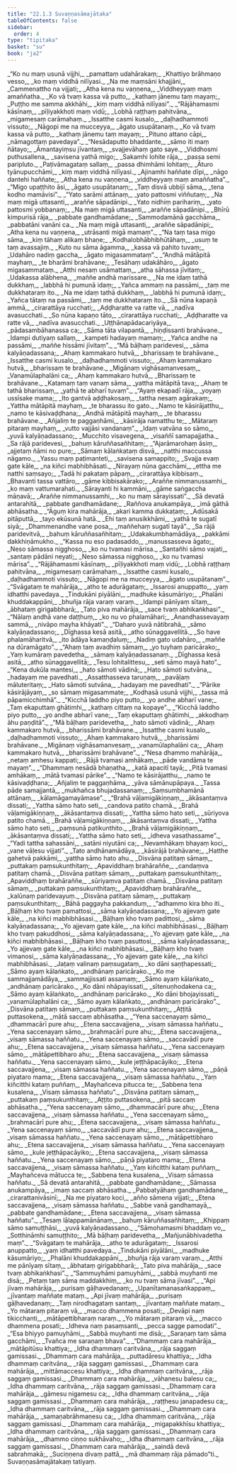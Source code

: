 ```yaml
---
title: "22.1.3 Suvaṇṇasāmajātaka"
tableOfContents: false
sidebar:
  order: 4
type: "tipitaka"
basket: "su"
book: "ja2"
---
```



<DynamicBreadcrumb />

<Division number="296" book="ja2" bookNo="23" page="174">

<Paragraph number="1615" type="verses" book="ja2">
_“Ko nu maṃ usunā vijjhi,_  
_pamattaṃ udahārakaṃ;_  
_Khattiyo brāhmaṇo vesso,_  
_ko maṃ viddhā nilīyasi._  

</Paragraph>

</Division>
<Division number="297" book="ja2" bookNo="23" page="174">

<Paragraph number="1616" type="verses" book="ja2">
_Na me maṃsāni khajjāni,_  
_Cammenattho na vijjati;_  
_Atha kena nu vaṇṇena,_  
_Viddheyyaṃ maṃ amaññatha._  

</Paragraph>

</Division>
<Division number="298" book="ja2" bookNo="23" page="174">

<Paragraph number="1617" type="verses" book="ja2">
_Ko vā tvaṃ kassa vā putto,_  
_kathaṃ jānemu taṃ mayaṃ;_  
_Puṭṭho me samma akkhāhi,_  
_kiṃ maṃ viddhā nilīyasi”._  

</Paragraph>

</Division>
<Division number="299" book="ja2" bookNo="23" page="174">

<Paragraph number="1618" type="verses" book="ja2">
_“Rājāhamasmi kāsīnaṃ,_  
_pīḷiyakkhoti maṃ vidū;_  
_Lobhā raṭṭhaṃ pahitvāna,_  
_migamesaṃ carāmahaṃ._  

</Paragraph>

</Division>
<Division number="300" book="ja2" bookNo="23" page="174">

<Paragraph number="1619" type="verses" book="ja2">
_Issatthe casmi kusalo,_  
_daḷhadhammoti vissuto;_  
_Nāgopi me na mucceyya,_  
_āgato usupātanaṃ._  

</Paragraph>

</Division>
<Division number="301" book="ja2" bookNo="23" page="175">

<Paragraph number="1620" type="verses" book="ja2">
_Ko vā tvaṃ kassa vā putto,_  
_kathaṃ jānemu taṃ mayaṃ;_  
_Pituno attano cāpi,_  
_nāmagottaṃ pavedaya”._  

</Paragraph>

</Division>
<Division number="302" book="ja2" bookNo="23" page="175">

<Paragraph number="1621" type="verses" book="ja2">
_“Nesādaputto bhaddante,_  
_sāmo iti maṃ ñātayo;_  
_Āmantayiṃsu jīvantaṃ,_  
_svajjevāhaṃ gato saye._  

</Paragraph>

</Division>
<Division number="303" book="ja2" bookNo="23" page="175">

<Paragraph number="1622" type="verses" book="ja2">
_Viddhosmi puthusallena,_  
_savisena yathā migo;_  
_Sakamhi lohite rāja,_  
_passa semi paripluto._  

</Paragraph>

</Division>
<Division number="304" book="ja2" bookNo="23" page="175">

<Paragraph number="1623" type="verses" book="ja2">
_Paṭivāmagataṃ sallaṃ,_  
_passa dhimhāmi lohitaṃ;_  
_Āturo tyānupucchāmi,_  
_kiṃ maṃ viddhā nilīyasi._  

</Paragraph>

</Division>
<Division number="305" book="ja2" bookNo="23" page="175">

<Paragraph number="1624" type="verses" book="ja2">
_Ajinamhi haññate dīpi,_  
_nāgo dantehi haññate;_  
_Atha kena nu vaṇṇena,_  
_viddheyyaṃ maṃ amaññatha”._  

</Paragraph>

</Division>
<Division number="306" book="ja2" bookNo="23" page="175">

<Paragraph number="1625" type="verses" book="ja2">
_“Migo upaṭṭhito āsi,_  
_āgato usupātanaṃ;_  
_Taṃ disvā ubbijī sāma,_  
_tena kodho mamāvisi”._  

</Paragraph>

</Division>
<Division number="307" book="ja2" bookNo="23" page="175">

<Paragraph number="1626" type="verses" book="ja2">
_“Yato sarāmi attānaṃ,_  
_yato pattosmi viññutaṃ;_  
_Na maṃ migā uttasanti,_  
_araññe sāpadānipi._  

</Paragraph>

</Division>
<Division number="308" book="ja2" bookNo="23" page="175">

<Paragraph number="1627" type="verses" book="ja2">
_Yato nidhiṃ parihariṃ,_  
_yato pattosmi yobbanaṃ;_  
_Na maṃ migā uttasanti,_  
_araññe sāpadānipi._  

</Paragraph>

</Division>
<Division number="309" book="ja2" bookNo="23" page="175">

<Paragraph number="1628" type="verses" book="ja2">
_Bhīrū kimpurisā rāja,_  
_pabbate gandhamādane;_  
_Sammodamānā gacchāma,_  
_pabbatāni vanāni ca._  

</Paragraph>

</Division>
<Division number="310" book="ja2" bookNo="23" page="175">

<Paragraph number="1629" type="verses" book="ja2">
_Na maṃ migā uttasanti,_  
_araññe sāpadānipi;_  
_Atha kena nu vaṇṇena,_  
_utrāsanti migā mamaṃ”._  

</Paragraph>

</Division>
<Division number="311" book="ja2" bookNo="23" page="175">

<Paragraph number="1630" type="verses" book="ja2">
_“Na taṃ tasa migo sāma,_  
_kiṃ tāhaṃ alikaṃ bhaṇe;_  
_Kodhalobhābhibhūtāhaṃ,_  
_usuṃ te taṃ avassajiṃ._  

</Paragraph>

</Division>
<Division number="312" book="ja2" bookNo="23" page="175">

<Paragraph number="1631" type="verses" book="ja2">
_Kuto nu sāma āgamma,_  
_kassa vā pahito tuvaṃ;_  
_Udahāro nadiṃ gaccha,_  
_āgato migasammataṃ”._  

</Paragraph>

</Division>
<Division number="313" book="ja2" bookNo="23" page="176">

<Paragraph number="1632" type="verses" book="ja2">
_“Andhā mātāpitā mayhaṃ,_  
_te bharāmi brahāvane;_  
_Tesāhaṃ udakāhāro,_  
_āgato migasammataṃ._  

</Paragraph>

</Division>
<Division number="314" book="ja2" bookNo="23" page="176">

<Paragraph number="1633" type="verses" book="ja2">
_Atthi nesaṃ usāmattaṃ,_  
_atha sāhassa jīvitaṃ;_  
_Udakassa alābhena,_  
_maññe andhā marissare._  

</Paragraph>

</Division>
<Division number="315" book="ja2" bookNo="23" page="176">

<Paragraph number="1634" type="verses" book="ja2">
_Na me idaṃ tathā dukkhaṃ,_  
_labbhā hi pumunā idaṃ;_  
_Yañca ammaṃ na passāmi,_  
_taṃ me dukkhataraṃ ito._  

</Paragraph>

</Division>
<Division number="316" book="ja2" bookNo="23" page="176">

<Paragraph number="1635" type="verses" book="ja2">
_Na me idaṃ tathā dukkhaṃ,_  
_labbhā hi pumunā idaṃ;_  
_Yañca tātaṃ na passāmi,_  
_taṃ me dukkhataraṃ ito._  

</Paragraph>

</Division>
<Division number="317" book="ja2" bookNo="23" page="176">

<Paragraph number="1636" type="verses" book="ja2">
_Sā nūna kapaṇā ammā,_  
_cirarattāya rucchati;_  
_Aḍḍharatte va ratte vā,_  
_nadīva avasucchati._  

</Paragraph>

</Division>
<Division number="318" book="ja2" bookNo="23" page="176">

<Paragraph number="1637" type="verses" book="ja2">
_So nūna kapaṇo tāto,_  
_cirarattāya rucchati;_  
_Aḍḍharatte va ratte vā,_  
_nadīva avasucchati._  

</Paragraph>

</Division>
<Division number="319" book="ja2" bookNo="23" page="176">

<Paragraph number="1638" type="verses" book="ja2">
_Uṭṭhānapādacariyāya,_  
_pādasambāhanassa ca;_  
_Sāma tāta vilapantā,_  
_hiṇḍissanti brahāvane._  

</Paragraph>

</Division>
<Division number="320" book="ja2" bookNo="23" page="176">

<Paragraph number="1639" type="verses" book="ja2">
_Idampi dutiyaṃ sallaṃ,_  
_kampeti hadayaṃ mamaṃ;_  
_Yañca andhe na passāmi,_  
_maññe hissāmi jīvitaṃ”._  

</Paragraph>

</Division>
<Division number="321" book="ja2" bookNo="23" page="176">

<Paragraph number="1640" type="verses" book="ja2">
_“Mā bāḷhaṃ paridevesi,_  
_sāma kalyāṇadassana;_  
_Ahaṃ kammakaro hutvā,_  
_bharissaṃ te brahāvane._  

</Paragraph>

</Division>
<Division number="322" book="ja2" bookNo="23" page="176">

<Paragraph number="1641" type="verses" book="ja2">
_Issatthe casmi kusalo,_  
_daḷhadhammoti vissuto;_  
_Ahaṃ kammakaro hutvā,_  
_bharissaṃ te brahāvane._  

</Paragraph>

</Division>
<Division number="323" book="ja2" bookNo="23" page="176">

<Paragraph number="1642" type="verses" book="ja2">
_Migānaṃ vighāsamanvesaṃ,_  
_Vanamūlaphalāni ca;_  
_Ahaṃ kammakaro hutvā,_  
_Bharissaṃ te brahāvane._  

</Paragraph>

</Division>
<Division number="324" book="ja2" bookNo="23" page="176">

<Paragraph number="1643" type="verses" book="ja2">
_Katamaṃ taṃ vanaṃ sāma,_  
_yattha mātāpitā tava;_  
_Ahaṃ te tathā bharissaṃ,_  
_yathā te abharī tuvaṃ”._  

</Paragraph>

</Division>
<Division number="325" book="ja2" bookNo="23" page="177">

<Paragraph number="1644" type="verses" book="ja2">
_“Ayaṃ ekapadī rāja,_  
_yoyaṃ ussīsake mama;_  
_Ito gantvā aḍḍhakosaṃ,_  
_tattha nesaṃ agārakaṃ;_  
_Yattha mātāpitā mayhaṃ,_  
_te bharassu ito gato._  

</Paragraph>

</Division>
<Division number="326" book="ja2" bookNo="23" page="177">

<Paragraph number="1645" type="verses" book="ja2">
_Namo te kāsirājatthu,_  
_namo te kāsivaḍḍhana;_  
_Andhā mātāpitā mayhaṃ,_  
_te bharassu brahāvane._  

</Paragraph>

</Division>
<Division number="327" book="ja2" bookNo="23" page="177">

<Paragraph number="1646" type="verses" book="ja2">
_Añjaliṃ te paggaṇhāmi,_  
_kāsirāja namatthu te;_  
_Mātaraṃ pitaraṃ mayhaṃ,_  
_vutto vajjāsi vandanaṃ”._  

</Paragraph>

</Division>
<Division number="328" book="ja2" bookNo="23" page="177">

<Paragraph number="1647" type="verses" book="ja2">
_Idaṃ vatvāna so sāmo,_  
_yuvā kalyāṇadassano;_  
_Mucchito visavegena,_  
_visaññī samapajjatha._  

</Paragraph>

</Division>
<Division number="329" book="ja2" bookNo="23" page="177">

<Paragraph number="1648" type="verses" book="ja2">
_Sa rājā paridevesi,_  
_bahuṃ kāruññasañhitaṃ;_  
_“Ajarāmarohaṃ āsiṃ,_  
_ajjetaṃ ñāmi no pure;_  
_Sāmaṃ kālaṅkataṃ disvā,_  
_natthi maccussa nāgamo._  

</Paragraph>

</Division>
<Division number="330" book="ja2" bookNo="23" page="177">

<Paragraph number="1649" type="verses" book="ja2">
_Yassu maṃ paṭimanteti,_  
_savisena samappito;_  
_Svajja evaṃ gate kāle,_  
_na kiñci mabhibhāsati._  

</Paragraph>

</Division>
<Division number="331" book="ja2" bookNo="23" page="177">

<Paragraph number="1650" type="verses" book="ja2">
_Nirayaṃ nūna gacchāmi,_  
_ettha me natthi saṃsayo;_  
_Tadā hi pakataṃ pāpaṃ,_  
_cirarattāya kibbisaṃ._  

</Paragraph>

</Division>
<Division number="332" book="ja2" bookNo="23" page="177">

<Paragraph number="1651" type="verses" book="ja2">
_Bhavanti tassa vattāro,_  
_gāme kibbisakārako;_  
_Araññe nimmanussamhi,_  
_ko maṃ vattumarahati._  

</Paragraph>

</Division>
<Division number="333" book="ja2" bookNo="23" page="177">

<Paragraph number="1652" type="verses" book="ja2">
_Sārayanti hi kammāni,_  
_gāme saṅgaccha māṇavā;_  
_Araññe nimmanussamhi,_  
_ko nu maṃ sārayissati”._  

</Paragraph>

</Division>
<Division number="334" book="ja2" bookNo="23" page="177">

<Paragraph number="1653" type="verses" book="ja2">
_Sā devatā antarahitā,_  
_pabbate gandhamādane;_  
_Raññova anukampāya,_  
_imā gāthā abhāsatha._  

</Paragraph>

</Division>
<Division number="335" book="ja2" bookNo="23" page="177">

<Paragraph number="1654" type="verses" book="ja2">
_“Āguṃ kira mahārāja,_  
_akari kamma dukkaṭaṃ;_  
_Adūsakā pitāputtā,_  
_tayo ekūsunā hatā._  

</Paragraph>

</Division>
<Division number="336" book="ja2" bookNo="23" page="177">

<Paragraph number="1655" type="verses" book="ja2">
_Ehi taṃ anusikkhāmi,_  
_yathā te sugatī siyā;_  
_Dhammenandhe vane posa,_  
_maññehaṃ sugatī tayā”._  

</Paragraph>

</Division>
<Division number="337" book="ja2" bookNo="23" page="178">

<Paragraph number="1656" type="verses" book="ja2">
_Sa rājā paridevitvā,_  
_bahuṃ kāruññasañhitaṃ;_  
_Udakakumbhamādāya,_  
_pakkāmi dakkhiṇāmukho._  

</Paragraph>

</Division>
<Division number="338" book="ja2" bookNo="23" page="178">

<Paragraph number="1657" type="verses" book="ja2">
_“Kassa nu eso padasaddo,_  
_manussasseva āgato;_  
_Neso sāmassa nigghoso,_  
_ko nu tvamasi mārisa._  

</Paragraph>

</Division>
<Division number="339" book="ja2" bookNo="23" page="178">

<Paragraph number="1658" type="verses" book="ja2">
_Santañhi sāmo vajati,_  
_santaṃ pādāni neyati;_  
_Neso sāmassa nigghoso,_  
_ko nu tvamasi mārisa”._  

</Paragraph>

</Division>
<Division number="340" book="ja2" bookNo="23" page="178">

<Paragraph number="1659" type="verses" book="ja2">
_“Rājāhamasmi kāsīnaṃ,_  
_pīḷiyakkhoti maṃ vidū;_  
_Lobhā raṭṭhaṃ pahitvāna,_  
_migamesaṃ carāmahaṃ._  

</Paragraph>

</Division>
<Division number="341" book="ja2" bookNo="23" page="178">

<Paragraph number="1660" type="verses" book="ja2">
_Issatthe casmi kusalo,_  
_daḷhadhammoti vissuto;_  
_Nāgopi me na mucceyya,_  
_āgato usupātanaṃ”._  

</Paragraph>

</Division>
<Division number="342" book="ja2" bookNo="23" page="178">

<Paragraph number="1661" type="verses" book="ja2">
_“Svāgataṃ te mahārāja,_  
_atho te adurāgataṃ;_  
_Issarosi anuppatto,_  
_yaṃ idhatthi pavedaya._  

</Paragraph>

</Division>
<Division number="343" book="ja2" bookNo="23" page="178">

<Paragraph number="1662" type="verses" book="ja2">
_Tindukāni piyālāni,_  
_madhuke kāsumāriyo;_  
_Phalāni khuddakappāni,_  
_bhuñja rāja varaṃ varaṃ._  

</Paragraph>

</Division>
<Division number="344" book="ja2" bookNo="23" page="178">

<Paragraph number="1663" type="verses" book="ja2">
_Idampi pānīyaṃ sītaṃ,_  
_ābhataṃ girigabbharā;_  
_Tato piva mahārāja,_  
_sace tvaṃ abhikaṅkhasi”._  

</Paragraph>

</Division>
<Division number="345" book="ja2" bookNo="23" page="178">

<Paragraph number="1664" type="verses" book="ja2">
_“Nālaṃ andhā vane daṭṭhuṃ,_  
_ko nu vo phalamāhari;_  
_Anandhassevayaṃ sammā,_  
_nivāpo mayha khāyati”._  

</Paragraph>

</Division>
<Division number="346" book="ja2" bookNo="23" page="178">

<Paragraph number="1665" type="verses" book="ja2">
_“Daharo yuvā nātibrahā,_  
_sāmo kalyāṇadassano;_  
_Dīghassa kesā asitā,_  
_atho sūnaggavellitā._  

</Paragraph>

</Division>
<Division number="347" book="ja2" bookNo="23" page="178">

<Paragraph number="1666" type="verses" book="ja2">
_So have phalamāharitvā,_  
_ito ādāya kamaṇḍaluṃ;_  
_Nadiṃ gato udahāro,_  
_maññe na dūramāgato”._  

</Paragraph>

</Division>
<Division number="348" book="ja2" bookNo="23" page="178">

<Paragraph number="1667" type="verses" book="ja2">
_“Ahaṃ taṃ avadhiṃ sāmaṃ,_  
_yo tuyhaṃ paricārako;_  
_Yaṃ kumāraṃ pavedetha,_  
_sāmaṃ kalyāṇadassanaṃ._  

</Paragraph>

</Division>
<Division number="349" book="ja2" bookNo="23" page="178">

<Paragraph number="1668" type="verses" book="ja2">
_Dīghassa kesā asitā,_  
_atho sūnaggavellitā;_  
_Tesu lohitalittesu,_  
_seti sāmo mayā hato”._  

</Paragraph>

</Division>
<Division number="350" book="ja2" bookNo="23" page="179">

<Paragraph number="1669" type="verses" book="ja2">
_“Kena dukūla mantesi,_  
_hato sāmoti vādinā;_  
_Hato sāmoti sutvāna,_  
_hadayaṃ me pavedhati._  

</Paragraph>

</Division>
<Division number="351" book="ja2" bookNo="23" page="179">

<Paragraph number="1670" type="verses" book="ja2">
_Assatthasseva taruṇaṃ,_  
_pavāḷaṃ māluteritaṃ;_  
_Hato sāmoti sutvāna,_  
_hadayaṃ me pavedhati”._  

</Paragraph>

</Division>
<Division number="352" book="ja2" bookNo="23" page="179">

<Paragraph number="1671" type="verses" book="ja2">
_“Pārike kāsirājāyaṃ,_  
_so sāmaṃ migasammate;_  
_Kodhasā usunā vijjhi,_  
_tassa mā pāpamicchimhā”._  

</Paragraph>

</Division>
<Division number="353" book="ja2" bookNo="23" page="179">

<Paragraph number="1672" type="verses" book="ja2">
_“Kicchā laddho piyo putto,_  
_yo andhe abharī vane;_  
_Taṃ ekaputtaṃ ghātimhi,_  
_kathaṃ cittaṃ na kopaye”._  

</Paragraph>

</Division>
<Division number="354" book="ja2" bookNo="23" page="179">

<Paragraph number="1673" type="verses" book="ja2">
_“Kicchā laddho piyo putto,_  
_yo andhe abharī vane;_  
_Taṃ ekaputtaṃ ghātimhi,_  
_akkodhaṃ āhu paṇḍitā”._  

</Paragraph>

</Division>
<Division number="355" book="ja2" bookNo="23" page="179">

<Paragraph number="1674" type="verses" book="ja2">
_“Mā bāḷhaṃ paridevetha,_  
_hato sāmoti vādinā;_  
_Ahaṃ kammakaro hutvā,_  
_bharissāmi brahāvane._  

</Paragraph>

</Division>
<Division number="356" book="ja2" bookNo="23" page="179">

<Paragraph number="1675" type="verses" book="ja2">
_Issatthe casmi kusalo,_  
_daḷhadhammoti vissuto;_  
_Ahaṃ kammakaro hutvā,_  
_bharissāmi brahāvane._  

</Paragraph>

</Division>
<Division number="357" book="ja2" bookNo="23" page="179">

<Paragraph number="1676" type="verses" book="ja2">
_Migānaṃ vighāsamanvesaṃ,_  
_vanamūlaphalāni ca;_  
_Ahaṃ kammakaro hutvā,_  
_bharissāmi brahāvane”._  

</Paragraph>

</Division>
<Division number="358" book="ja2" bookNo="23" page="179">

<Paragraph number="1677" type="verses" book="ja2">
_“Nesa dhammo mahārāja,_  
_netaṃ amhesu kappati;_  
_Rājā tvamasi amhākaṃ,_  
_pāde vandāma te mayaṃ”._  

</Paragraph>

</Division>
<Division number="359" book="ja2" bookNo="23" page="179">

<Paragraph number="1678" type="verses" book="ja2">
_“Dhammaṃ nesādā bhaṇatha,_  
_katā apacitī tayā;_  
_Pitā tvamasi amhākaṃ,_  
_mātā tvamasi pārike”._  

</Paragraph>

</Division>
<Division number="360" book="ja2" bookNo="23" page="179">

<Paragraph number="1679" type="verses" book="ja2">
_“Namo te kāsirājatthu,_  
_namo te kāsivaḍḍhana;_  
_Añjaliṃ te paggaṇhāma,_  
_yāva sāmānupāpaya._  

</Paragraph>

</Division>
<Division number="361" book="ja2" bookNo="23" page="179">

<Paragraph number="1680" type="verses" book="ja2">
_Tassa pāde samajjantā,_  
_mukhañca bhujadassanaṃ;_  
_Saṃsumbhamānā attānaṃ,_  
_kālamāgamayāmase”._  

</Paragraph>

</Division>
<Division number="362" book="ja2" bookNo="23" page="179">

<Paragraph number="1681" type="verses" book="ja2">
_“Brahā vāḷamigākiṇṇaṃ,_  
_ākāsantaṃva dissati;_  
_Yattha sāmo hato seti,_  
_candova patito chamā._  

</Paragraph>

</Division>
<Division number="363" book="ja2" bookNo="23" page="180">

<Paragraph number="1682" type="verses" book="ja2">
_Brahā vāḷamigākiṇṇaṃ,_  
_ākāsantaṃva dissati;_  
_Yattha sāmo hato seti,_  
_sūriyova patito chamā._  

</Paragraph>

</Division>
<Division number="364" book="ja2" bookNo="23" page="180">

<Paragraph number="1683" type="verses" book="ja2">
_Brahā vāḷamigākiṇṇaṃ,_  
_ākāsantaṃva dissati;_  
_Yattha sāmo hato seti,_  
_paṃsunā patikunthito._  

</Paragraph>

</Division>
<Division number="365" book="ja2" bookNo="23" page="180">

<Paragraph number="1684" type="verses" book="ja2">
_Brahā vāḷamigākiṇṇaṃ,_  
_ākāsantaṃva dissati;_  
_Yattha sāmo hato seti,_  
_idheva vasathassame”._  

</Paragraph>

</Division>
<Division number="366" book="ja2" bookNo="23" page="180">

<Paragraph number="1685" type="verses" book="ja2">
_“Yadi tattha sahassāni,_  
_satāni niyutāni ca;_  
_Nevamhākaṃ bhayaṃ koci,_  
_vane vāḷesu vijjati”._  

</Paragraph>

</Division>
<Division number="367" book="ja2" bookNo="23" page="180">

<Paragraph number="1686" type="verses" book="ja2">
_Tato andhānamādāya,_  
_kāsirājā brahāvane;_  
_Hatthe gahetvā pakkāmi,_  
_yattha sāmo hato ahu._  

</Paragraph>

</Division>
<Division number="368" book="ja2" bookNo="23" page="180">

<Paragraph number="1687" type="verses" book="ja2">
_Disvāna patitaṃ sāmaṃ,_  
_puttakaṃ paṃsukunthitaṃ;_  
_Apaviddhaṃ brahāraññe,_  
_candaṃva patitaṃ chamā._  

</Paragraph>

</Division>
<Division number="369" book="ja2" bookNo="23" page="180">

<Paragraph number="1688" type="verses" book="ja2">
_Disvāna patitaṃ sāmaṃ,_  
_puttakaṃ paṃsukunthitaṃ;_  
_Apaviddhaṃ brahāraññe,_  
_sūriyaṃva patitaṃ chamā._  

</Paragraph>

</Division>
<Division number="370" book="ja2" bookNo="23" page="180">

<Paragraph number="1689" type="verses" book="ja2">
_Disvāna patitaṃ sāmaṃ,_  
_puttakaṃ paṃsukunthitaṃ;_  
_Apaviddhaṃ brahāraññe,_  
_kalūnaṃ paridevayuṃ._  

</Paragraph>

</Division>
<Division number="371" book="ja2" bookNo="23" page="180">

<Paragraph number="1690" type="verses" book="ja2">
_Disvāna patitaṃ sāmaṃ,_  
_puttakaṃ paṃsukunthitaṃ;_  
_Bāhā paggayha pakkanduṃ,_  
_“adhammo kira bho iti._  

</Paragraph>

</Division>
<Division number="372" book="ja2" bookNo="23" page="180">

<Paragraph number="1691" type="verses" book="ja2">
_Bāḷhaṃ kho tvaṃ pamattosi,_  
_sāma kalyāṇadassana;_  
_Yo ajjevaṃ gate kāle,_  
_na kiñci mabhibhāsasi._  

</Paragraph>

</Division>
<Division number="373" book="ja2" bookNo="23" page="180">

<Paragraph number="1692" type="verses" book="ja2">
_Bāḷhaṃ kho tvaṃ padittosi,_  
_sāma kalyāṇadassana;_  
_Yo ajjevaṃ gate kāle,_  
_na kiñci mabhibhāsasi._  

</Paragraph>

</Division>
<Division number="374" book="ja2" bookNo="23" page="180">

<Paragraph number="1693" type="verses" book="ja2">
_Bāḷhaṃ kho tvaṃ pakuddhosi,_  
_sāma kalyāṇadassana;_  
_Yo ajjevaṃ gate kāle,_  
_na kiñci mabhibhāsasi._  

</Paragraph>

</Division>
<Division number="375" book="ja2" bookNo="23" page="180">

<Paragraph number="1694" type="verses" book="ja2">
_Bāḷhaṃ kho tvaṃ pasuttosi,_  
_sāma kalyāṇadassana;_  
_Yo ajjevaṃ gate kāle,_  
_na kiñci mabhibhāsasi._  

</Paragraph>

</Division>
<Division number="376" book="ja2" bookNo="23" page="181">

<Paragraph number="1695" type="verses" book="ja2">
_Bāḷhaṃ kho tvaṃ vimanosi,_  
_sāma kalyāṇadassana;_  
_Yo ajjevaṃ gate kāle,_  
_na kiñci mabhibhāsasi._  

</Paragraph>

</Division>
<Division number="377" book="ja2" bookNo="23" page="181">

<Paragraph number="1696" type="verses" book="ja2">
_Jaṭaṃ valinaṃ paṃsugataṃ,_  
_ko dāni saṇṭhapessati;_  
_Sāmo ayaṃ kālaṅkato,_  
_andhānaṃ paricārako._  

</Paragraph>

</Division>
<Division number="378" book="ja2" bookNo="23" page="181">

<Paragraph number="1697" type="verses" book="ja2">
_Ko me sammajjamādāya,_  
_sammajjissati assamaṃ;_  
_Sāmo ayaṃ kālaṅkato,_  
_andhānaṃ paricārako._  

</Paragraph>

</Division>
<Division number="379" book="ja2" bookNo="23" page="181">

<Paragraph number="1698" type="verses" book="ja2">
_Ko dāni nhāpayissati,_  
_sītenuṇhodakena ca;_  
_Sāmo ayaṃ kālaṅkato,_  
_andhānaṃ paricārako._  

</Paragraph>

</Division>
<Division number="380" book="ja2" bookNo="23" page="181">

<Paragraph number="1699" type="verses" book="ja2">
_Ko dāni bhojayissati,_  
_vanamūlaphalāni ca;_  
_Sāmo ayaṃ kālaṅkato,_  
_andhānaṃ paricārako”._  

</Paragraph>

</Division>
<Division number="381" book="ja2" bookNo="23" page="181">

<Paragraph number="1700" type="verses" book="ja2">
_Disvāna patitaṃ sāmaṃ,_  
_puttakaṃ paṃsukunthitaṃ;_  
_Aṭṭitā puttasokena,_  
_mātā saccaṃ abhāsatha._  

</Paragraph>

</Division>
<Division number="382" book="ja2" bookNo="23" page="181">

<Paragraph number="1701" type="verses" book="ja2">
_“Yena saccenayaṃ sāmo,_  
_dhammacārī pure ahu;_  
_Etena saccavajjena,_  
_visaṃ sāmassa haññatu._  

</Paragraph>

</Division>
<Division number="383" book="ja2" bookNo="23" page="181">

<Paragraph number="1702" type="verses" book="ja2">
_Yena saccenayaṃ sāmo,_  
_brahmacārī pure ahu;_  
_Etena saccavajjena,_  
_visaṃ sāmassa haññatu._  

</Paragraph>

</Division>
<Division number="384" book="ja2" bookNo="23" page="181">

<Paragraph number="1703" type="verses" book="ja2">
_Yena saccenayaṃ sāmo,_  
_saccavādī pure ahu;_  
_Etena saccavajjena,_  
_visaṃ sāmassa haññatu._  

</Paragraph>

</Division>
<Division number="385" book="ja2" bookNo="23" page="181">

<Paragraph number="1704" type="verses" book="ja2">
_Yena saccenayaṃ sāmo,_  
_mātāpettibharo ahu;_  
_Etena saccavajjena,_  
_visaṃ sāmassa haññatu._  

</Paragraph>

</Division>
<Division number="386" book="ja2" bookNo="23" page="181">

<Paragraph number="1705" type="verses" book="ja2">
_Yena saccenayaṃ sāmo,_  
_kule jeṭṭhāpacāyiko;_  
_Etena saccavajjena,_  
_visaṃ sāmassa haññatu._  

</Paragraph>

</Division>
<Division number="387" book="ja2" bookNo="23" page="181">

<Paragraph number="1706" type="verses" book="ja2">
_Yena saccenayaṃ sāmo,_  
_pāṇā piyataro mama;_  
_Etena saccavajjena,_  
_visaṃ sāmassa haññatu._  

</Paragraph>

</Division>
<Division number="388" book="ja2" bookNo="23" page="182">

<Paragraph number="1707" type="verses" book="ja2">
_Yaṃ kiñcitthi kataṃ puññaṃ,_  
_Mayhañceva pitucca te;_  
_Sabbena tena kusalena,_  
_Visaṃ sāmassa haññatu”._  

</Paragraph>

</Division>
<Division number="389" book="ja2" bookNo="23" page="182">

<Paragraph number="1708" type="verses" book="ja2">
_Disvāna patitaṃ sāmaṃ,_  
_puttakaṃ paṃsukunthitaṃ;_  
_Aṭṭito puttasokena,_  
_pitā saccaṃ abhāsatha._  

</Paragraph>

</Division>
<Division number="390" book="ja2" bookNo="23" page="182">

<Paragraph number="1709" type="verses" book="ja2">
_“Yena saccenayaṃ sāmo,_  
_dhammacārī pure ahu;_  
_Etena saccavajjena,_  
_visaṃ sāmassa haññatu._  

</Paragraph>

</Division>
<Division number="391" book="ja2" bookNo="23" page="182">

<Paragraph number="1710" type="verses" book="ja2">
_Yena saccenayaṃ sāmo,_  
_brahmacārī pure ahu;_  
_Etena saccavajjena,_  
_visaṃ sāmassa haññatu._  

</Paragraph>

</Division>
<Division number="392" book="ja2" bookNo="23" page="182">

<Paragraph number="1711" type="verses" book="ja2">
_Yena saccenayaṃ sāmo,_  
_saccavādī pure ahu;_  
_Etena saccavajjena,_  
_visaṃ sāmassa haññatu._  

</Paragraph>

</Division>
<Division number="393" book="ja2" bookNo="23" page="182">

<Paragraph number="1712" type="verses" book="ja2">
_Yena saccenayaṃ sāmo,_  
_mātāpettibharo ahu;_  
_Etena saccavajjena,_  
_visaṃ sāmassa haññatu._  

</Paragraph>

</Division>
<Division number="394" book="ja2" bookNo="23" page="182">

<Paragraph number="1713" type="verses" book="ja2">
_Yena saccenayaṃ sāmo,_  
_kule jeṭṭhāpacāyiko;_  
_Etena saccavajjena,_  
_visaṃ sāmassa haññatu._  

</Paragraph>

</Division>
<Division number="395" book="ja2" bookNo="23" page="182">

<Paragraph number="1714" type="verses" book="ja2">
_Yena saccenayaṃ sāmo,_  
_pāṇā piyataro mama;_  
_Etena saccavajjena,_  
_visaṃ sāmassa haññatu._  

</Paragraph>

</Division>
<Division number="396" book="ja2" bookNo="23" page="182">

<Paragraph number="1715" type="verses" book="ja2">
_Yaṃ kiñcitthi kataṃ puññaṃ,_  
_Mayhañceva mātucca te;_  
_Sabbena tena kusalena,_  
_Visaṃ sāmassa haññatu._  

</Paragraph>

</Division>
<Division number="397" book="ja2" bookNo="23" page="182">

<Paragraph number="1716" type="verses" book="ja2">
_Sā devatā antarahitā,_  
_pabbate gandhamādane;_  
_Sāmassa anukampāya,_  
_imaṃ saccaṃ abhāsatha._  

</Paragraph>

</Division>
<Division number="398" book="ja2" bookNo="23" page="182">

<Paragraph number="1717" type="verses" book="ja2">
_Pabbatyāhaṃ gandhamādane,_  
_cirarattanivāsinī;_  
_Na me piyataro koci,_  
_añño sāmena vijjati;_  
_Etena saccavajjena,_  
_visaṃ sāmassa haññatu._  

</Paragraph>

</Division>
<Division number="399" book="ja2" bookNo="23" page="182">

<Paragraph number="1718" type="verses" book="ja2">
_Sabbe vanā gandhamayā,_  
_pabbate gandhamādane;_  
_Etena saccavajjena,_  
_visaṃ sāmassa haññatu”._  

</Paragraph>

</Division>
<Division number="400" book="ja2" bookNo="23" page="183">

<Paragraph number="1719" type="verses" book="ja2">
_Tesaṃ lālappamānānaṃ,_  
_bahuṃ kāruññasañhitaṃ;_  
_Khippaṃ sāmo samuṭṭhāsi,_  
_yuvā kalyāṇadassano._  

</Paragraph>

</Division>
<Division number="401" book="ja2" bookNo="23" page="183">

<Paragraph number="1720" type="verses" book="ja2">
_“Sāmohamasmi bhaddaṃ vo,_  
_Sotthināmhi samuṭṭhito;_  
_Mā bāḷhaṃ paridevetha,_  
_Mañjunābhivadetha maṃ”._  

</Paragraph>

</Division>
<Division number="402" book="ja2" bookNo="23" page="183">

<Paragraph number="1721" type="verses" book="ja2">
_“Svāgataṃ te mahārāja,_  
_atho te adurāgataṃ;_  
_Issarosi anuppatto,_  
_yaṃ idhatthi pavedaya._  

</Paragraph>

</Division>
<Division number="403" book="ja2" bookNo="23" page="183">

<Paragraph number="1722" type="verses" book="ja2">
_Tindukāni piyālāni,_  
_madhuke kāsumāriyo;_  
_Phalāni khuddakappāni,_  
_bhuñja rāja varaṃ varaṃ._  

</Paragraph>

</Division>
<Division number="404" book="ja2" bookNo="23" page="183">

<Paragraph number="1723" type="verses" book="ja2">
_Atthi me pānīyaṃ sītaṃ,_  
_ābhataṃ girigabbharā;_  
_Tato piva mahārāja,_  
_sace tvaṃ abhikaṅkhasi”._  

</Paragraph>

</Division>
<Division number="405" book="ja2" bookNo="23" page="183">

<Paragraph number="1724" type="verses" book="ja2">
_“Sammuyhāmi pamuyhāmi,_  
_sabbā muyhanti me disā;_  
_Petaṃ taṃ sāma maddakkhiṃ,_  
_ko nu tvaṃ sāma jīvasi”._  

</Paragraph>

</Division>
<Division number="406" book="ja2" bookNo="23" page="183">

<Paragraph number="1725" type="verses" book="ja2">
_“Api jīvaṃ mahārāja,_  
_purisaṃ gāḷhavedanaṃ;_  
_Upanītamanasaṅkappaṃ,_  
_jīvantaṃ maññate mataṃ._  

</Paragraph>

</Division>
<Division number="407" book="ja2" bookNo="23" page="183">

<Paragraph number="1726" type="verses" book="ja2">
_Api jīvaṃ mahārāja,_  
_purisaṃ gāḷhavedanaṃ;_  
_Taṃ nirodhagataṃ santaṃ,_  
_jīvantaṃ maññate mataṃ._  

</Paragraph>

</Division>
<Division number="408" book="ja2" bookNo="23" page="183">

<Paragraph number="1727" type="verses" book="ja2">
_Yo mātaraṃ pitaraṃ vā,_  
_macco dhammena posati;_  
_Devāpi naṃ tikicchanti,_  
_mātāpettibharaṃ naraṃ._  

</Paragraph>

</Division>
<Division number="409" book="ja2" bookNo="23" page="183">

<Paragraph number="1728" type="verses" book="ja2">
_Yo mātaraṃ pitaraṃ vā,_  
_macco dhammena posati;_  
_Idheva naṃ pasaṃsanti,_  
_pecca sagge pamodati”._  

</Paragraph>

</Division>
<Division number="410" book="ja2" bookNo="23" page="183">

<Paragraph number="1729" type="verses" book="ja2">
_“Esa bhiyyo pamuyhāmi,_  
_Sabbā muyhanti me disā;_  
_Saraṇaṃ taṃ sāma gacchāmi,_  
_Tvañca me saraṇaṃ bhava”._  

</Paragraph>

</Division>
<Division number="411" book="ja2" bookNo="23" page="183">

<Paragraph number="1730" type="verses" book="ja2">
_“Dhammaṃ cara mahārāja,_  
_mātāpitūsu khattiya;_  
_Idha dhammaṃ caritvāna,_  
_rāja saggaṃ gamissasi._  

</Paragraph>

</Division>
<Division number="412" book="ja2" bookNo="23" page="183">

<Paragraph number="1731" type="verses" book="ja2">
_Dhammaṃ cara mahārāja,_  
_puttadāresu khattiya;_  
_Idha dhammaṃ caritvāna,_  
_rāja saggaṃ gamissasi._  

</Paragraph>

</Division>
<Division number="413" book="ja2" bookNo="23" page="184">

<Paragraph number="1732" type="verses" book="ja2">
_Dhammaṃ cara mahārāja,_  
_mittāmaccesu khattiya;_  
_Idha dhammaṃ caritvāna,_  
_rāja saggaṃ gamissasi._  

</Paragraph>

</Division>
<Division number="414" book="ja2" bookNo="23" page="184">

<Paragraph number="1733" type="verses" book="ja2">
_Dhammaṃ cara mahārāja,_  
_vāhanesu balesu ca;_  
_Idha dhammaṃ caritvāna,_  
_rāja saggaṃ gamissasi._  

</Paragraph>

</Division>
<Division number="415" book="ja2" bookNo="23" page="184">

<Paragraph number="1734" type="verses" book="ja2">
_Dhammaṃ cara mahārāja,_  
_gāmesu nigamesu ca;_  
_Idha dhammaṃ caritvāna,_  
_rāja saggaṃ gamissasi._  

</Paragraph>

</Division>
<Division number="416" book="ja2" bookNo="23" page="184">

<Paragraph number="1735" type="verses" book="ja2">
_Dhammaṃ cara mahārāja,_  
_raṭṭhesu janapadesu ca;_  
_Idha dhammaṃ caritvāna,_  
_rāja saggaṃ gamissasi._  

</Paragraph>

</Division>
<Division number="417" book="ja2" bookNo="23" page="184">

<Paragraph number="1736" type="verses" book="ja2">
_Dhammaṃ cara mahārāja,_  
_samaṇabrāhmaṇesu ca;_  
_Idha dhammaṃ caritvāna,_  
_rāja saggaṃ gamissasi._  

</Paragraph>

</Division>
<Division number="418" book="ja2" bookNo="23" page="184">

<Paragraph number="1737" type="verses" book="ja2">
_Dhammaṃ cara mahārāja,_  
_migapakkhīsu khattiya;_  
_Idha dhammaṃ caritvāna,_  
_rāja saggaṃ gamissasi._  

</Paragraph>

</Division>
<Division number="419" book="ja2" bookNo="23" page="184">

<Paragraph number="1738" type="verses" book="ja2">
_Dhammaṃ cara mahārāja,_  
_dhammo ciṇṇo sukhāvaho;_  
_Idha dhammaṃ caritvāna,_  
_rāja saggaṃ gamissasi._  

</Paragraph>

</Division>
<Division number="420" book="ja2" bookNo="23" page="184">

<Paragraph number="1739" type="verses" book="ja2">
_Dhammaṃ cara mahārāja,_  
_saindā devā sabrahmakā;_  
_Suciṇṇena divaṃ pattā,_  
_mā dhammaṃ rāja pāmado”ti._  


</Paragraph>
</Division>

<Paragraph number="1740" type="center" book="ja2">
Suvaṇṇasāmajātakaṃ tatiyaṃ.
</Paragraph>